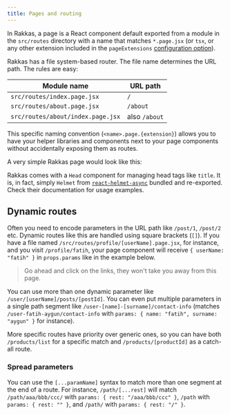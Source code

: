 ```yaml
---
title: Pages and routing
---
```



In Rakkas, a page is a React component default exported from a module in the `src/routes` directory with a name that matches `*.page.jsx` (or `tsx`, or any other extension included in the `pageExtensions` [configuration option](./configuration-options)).

Rakkas has a file system-based router. The file name determines the URL path. The rules are easy:

| Module name                       | URL path      |
| --------------------------------- | ------------- |
| `src/routes/index.page.jsx`       | `/`           |
| `src/routes/about.page.jsx`       | `/about`      |
| `src/routes/about/index.page.jsx` | also `/about` |

This specific naming convention (`<name>.page.{extension}`) allows you to have your helper libraries and components next to your page components without accidentally exposing them as routes.

<CodeViewer name="hello" />

A very simple Rakkas page would look like this:

Rakkas comes with a `Head` component for managing head tags like `title`. It is, in fact, simply `Helmet` from [`react-helmet-async`](https://github.com/staylor/react-helmet-async#readme) bundled and re-exported. Check their documentation for usage examples.

## Dynamic routes

Often you need to encode parameters in the URL path like `/post/1`, `/post/2` etc. Dynamic routes like this are handled using square brackets (`[]`). If you have a file named `/src/routes/profile/[userName].page.jsx`, for instance, and you visit `/profile/fatih`, your page component will receive `{ userName: "fatih" }` in `props.params` like in the example below.

> Go ahead and click on the links, they won't take you away from this page.


<SampleViewer
	filename="[userName].page.jsx"
	code={paramsExample}
	url="/examples/params/Fatih"
/>

You can use more than one dynamic parameter like `/user/[userName]/posts/[postId]`. You can even put multiple parameters in a single path segment like `/user-[name]-[surname]/contact-info` (matches `/user-fatih-aygun/contact-info` with `params: { name: "fatih", surname: "aygun" }` for instance).

More specific routes have priority over generic ones, so you can have both `/products/list` for a specific match and `/products/[productId]` as a catch-all route.

### Spread parameters

You can use the `[...paramName]` syntax to match more than one segment at the end of a route. For instance, `/path/[...rest]` will match `/path/aaa/bbb/ccc/` with `params: { rest: "/aaa/bbb/ccc" }`, `/path` with `params: { rest: "" }`, and `/path/` with `params: { rest: "/" }`.
